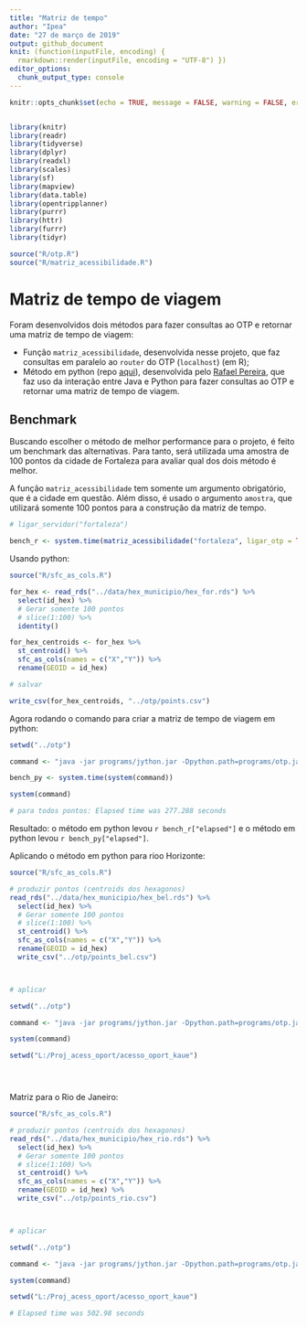 ```yaml
---
title: "Matriz de tempo"
author: "Ipea"
date: "27 de março de 2019"
output: github_document
knit: (function(inputFile, encoding) {
  rmarkdown::render(inputFile, encoding = "UTF-8") })
editor_options: 
  chunk_output_type: console
---
```


```r
knitr::opts_chunk$set(echo = TRUE, message = FALSE, warning = FALSE, error = FALSE, eval = FALSE)


library(knitr)
library(readr)
library(tidyverse)
library(dplyr)
library(readxl)
library(scales)
library(sf)
library(mapview)
library(data.table)
library(opentripplanner)
library(purrr)
library(httr)
library(furrr)
library(tidyr)

source("R/otp.R")
source("R/matriz_acessibilidade.R")
```

# Matriz de tempo de viagem

Foram desenvolvidos dois métodos para fazer consultas ao OTP e retornar uma matriz de tempo de viagem:

- Função ``matriz_acessibilidade``, desenvolvida nesse projeto, que faz consultas em paralelo ao ``router`` do OTP (``localhost``) (em R);
- Método em python (repo [aqui](https://github.com/rafapereirabr/otp-travel-time-matrix)), desenvolvida pelo [Rafael Pereira](https://github.com/rafapereirabr), que faz uso da interação entre Java e Python para fazer consultas ao OTP e retornar uma matriz de tempo de viagem.

## Benchmark 

Buscando escolher o método de melhor performance para o projeto, é feito um benchmark das alternativas. Para tanto, será utilizada uma amostra de 100 pontos da cidade de Fortaleza para avaliar qual dos dois método é melhor.

A função ``matriz_acessibilidade`` tem somente um argumento obrigatório, que é a cidade em questão. Além disso, é usado o argumento ``amostra``, que utilizará somente 100 pontos para a construção da matriz de tempo.

```r

# ligar_servidor("fortaleza")

bench_r <- system.time(matriz_acessibilidade("fortaleza", ligar_otp = TRUE, amostra = TRUE))

```

Usando python:

```r

source("R/sfc_as_cols.R")

for_hex <- read_rds("../data/hex_municipio/hex_for.rds") %>%
  select(id_hex) %>%
  # Gerar somente 100 pontos
  # slice(1:100) %>%
  identity()

for_hex_centroids <- for_hex %>%
  st_centroid() %>%
  sfc_as_cols(names = c("X","Y")) %>%
  rename(GEOID = id_hex)

# salvar

write_csv(for_hex_centroids, "../otp/points.csv")

```

Agora rodando o comando para criar a matriz de tempo de viagem em python:

```r


setwd("../otp")

command <- "java -jar programs/jython.jar -Dpython.path=programs/otp.jar  python_script_fortaleza.py"

bench_py <- system.time(system(command))

system(command)

# para todos pontos: Elapsed time was 277.288 seconds

```

Resultado: o método em python levou `r bench_r["elapsed"]` e o método em python levou `r bench_py["elapsed"]`.

Aplicando o método em python para rioo Horizonte:

```r

source("R/sfc_as_cols.R")

# produzir pontos (centroids dos hexagonos)
read_rds("../data/hex_municipio/hex_bel.rds") %>%
  select(id_hex) %>%
  # Gerar somente 100 pontos
  # slice(1:100) %>%
  st_centroid() %>%
  sfc_as_cols(names = c("X","Y")) %>%
  rename(GEOID = id_hex)
  write_csv("../otp/points_bel.csv")



# aplicar

setwd("../otp")

command <- "java -jar programs/jython.jar -Dpython.path=programs/otp.jar  python_script_bel.py"

system(command)

setwd("L:/Proj_acess_oport/acesso_oport_kaue")





```

Matriz para o Rio de Janeiro:

```r

source("R/sfc_as_cols.R")

# produzir pontos (centroids dos hexagonos)
read_rds("../data/hex_municipio/hex_rio.rds") %>%
  select(id_hex) %>%
  # Gerar somente 100 pontos
  # slice(1:100) %>%
  st_centroid() %>%
  sfc_as_cols(names = c("X","Y")) %>%
  rename(GEOID = id_hex) %>%
  write_csv("../otp/points_rio.csv")



# aplicar

setwd("../otp")

command <- "java -jar programs/jython.jar -Dpython.path=programs/otp.jar  python_script_rio.py"

system(command)

setwd("L:/Proj_acess_oport/acesso_oport_kaue")

# Elapsed time was 502.98 seconds



```